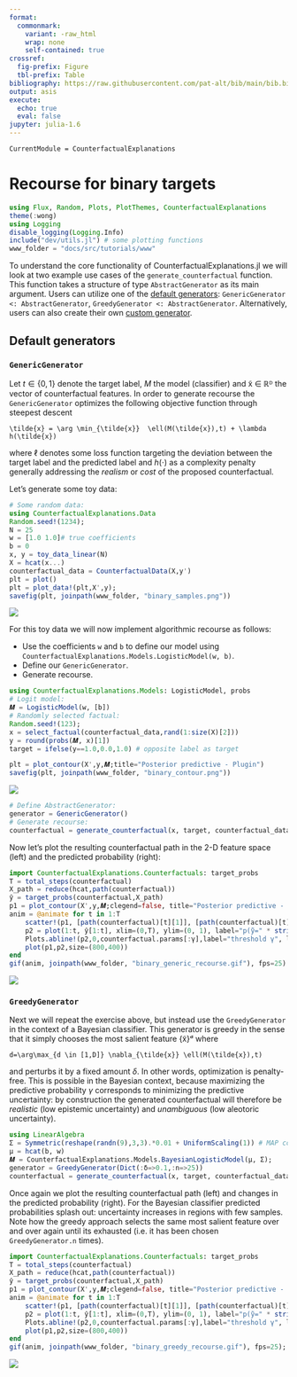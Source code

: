 ```yaml
---
format: 
  commonmark:
    variant: -raw_html
    wrap: none
    self-contained: true
crossref:
  fig-prefix: Figure
  tbl-prefix: Table
bibliography: https://raw.githubusercontent.com/pat-alt/bib/main/bib.bib
output: asis
execute: 
  echo: true
  eval: false
jupyter: julia-1.6
---
```


```@meta
CurrentModule = CounterfactualExplanations 
```

# Recourse for binary targets

```julia
using Flux, Random, Plots, PlotThemes, CounterfactualExplanations
theme(:wong)
using Logging
disable_logging(Logging.Info)
include("dev/utils.jl") # some plotting functions
www_folder = "docs/src/tutorials/www"
```

To understand the core functionality of CounterfactualExplanations.jl we will look at two example use cases of the `generate_counterfactual` function. This function takes a structure of type `AbstractGenerator` as its main argument. Users can utilize one of the [default generators](#default-generators): `GenericGenerator <: AbstractGenerator`, `GreedyGenerator <: AbstractGenerator`. Alternatively, users can also create their own [custom generator](#custom-generators). 

## Default generators

### `GenericGenerator`

Let $t\in\{0,1\}$ denote the target label, $M$ the model (classifier) and x̃ ∈ ℝᴰ the vector of counterfactual features. In order to generate recourse the `GenericGenerator` optimizes the following objective function through steepest descent

```math
\tilde{x} = \arg \min_{\tilde{x}}  \ell(M(\tilde{x}),t) + \lambda h(\tilde{x})
```

where $\ell$ denotes some loss function targeting the deviation between the target label and the predicted label and $h(\cdot)$ as a complexity penalty generally addressing the *realism* or *cost* of the proposed counterfactual. 

Let's generate some toy data:

```julia
# Some random data:
using CounterfactualExplanations.Data
Random.seed!(1234);
N = 25
w = [1.0 1.0]# true coefficients
b = 0
x, y = toy_data_linear(N)
X = hcat(x...)
counterfactual_data = CounterfactualData(X,y')
plt = plot()
plt = plot_data!(plt,X',y);
savefig(plt, joinpath(www_folder, "binary_samples.png"))
```

![](www/binary_samples.png)

For this toy data we will now implement algorithmic recourse as follows:

- Use the coefficients `w` and `b` to define our model using `CounterfactualExplanations.Models.LogisticModel(w, b)`.
- Define our `GenericGenerator`.
- Generate recourse.

```julia
using CounterfactualExplanations.Models: LogisticModel, probs 
# Logit model:
𝑴 = LogisticModel(w, [b])
# Randomly selected factual:
Random.seed!(123);
x = select_factual(counterfactual_data,rand(1:size(X)[2]))
y = round(probs(𝑴, x)[1])
target = ifelse(y==1.0,0.0,1.0) # opposite label as target
```

```julia
plt = plot_contour(X',y,𝑴;title="Posterior predictive - Plugin")
savefig(plt, joinpath(www_folder, "binary_contour.png"))
```

![](www/binary_contour.png)

```julia
# Define AbstractGenerator:
generator = GenericGenerator()
# Generate recourse:
counterfactual = generate_counterfactual(x, target, counterfactual_data, 𝑴, generator); # generate recourse
```

Now let's plot the resulting counterfactual path in the 2-D feature space (left) and the predicted probability (right):

```julia
import CounterfactualExplanations.Counterfactuals: target_probs
T = total_steps(counterfactual)
X_path = reduce(hcat,path(counterfactual))
ŷ = target_probs(counterfactual,X_path)
p1 = plot_contour(X',y,𝑴;clegend=false, title="Posterior predictive - Plugin")
anim = @animate for t in 1:T
    scatter!(p1, [path(counterfactual)[t][1]], [path(counterfactual)[t][2]], ms=5, color=Int(y), label="")
    p2 = plot(1:t, ŷ[1:t], xlim=(0,T), ylim=(0, 1), label="p(ỹ=" * string(target) * ")", title="Validity", lc=:black)
    Plots.abline!(p2,0,counterfactual.params[:γ],label="threshold γ", ls=:dash) # decision boundary
    plot(p1,p2,size=(800,400))
end
gif(anim, joinpath(www_folder, "binary_generic_recourse.gif"), fps=25)
```

![](www/binary_generic_recourse.gif)

### `GreedyGenerator`

Next we will repeat the exercise above, but instead use the `GreedyGenerator` in the context of a Bayesian classifier. This generator is greedy in the sense that it simply chooses the most salient feature {x̃}ᵈ where 

```math
d=\arg\max_{d \in [1,D]} \nabla_{\tilde{x}} \ell(M(\tilde{x}),t)
```

and perturbs it by a fixed amount $\delta$. In other words, optimization is penalty-free. This is possible in the Bayesian context, because maximizing the predictive probability $\gamma$ corresponds to minimizing the predictive uncertainty: by construction the generated counterfactual will therefore be *realistic* (low epistemic uncertainty) and *unambiguous* (low aleotoric uncertainty).

```julia
using LinearAlgebra
Σ = Symmetric(reshape(randn(9),3,3).*0.01 + UniformScaling(1)) # MAP covariance matrix
μ = hcat(b, w)
𝑴 = CounterfactualExplanations.Models.BayesianLogisticModel(μ, Σ);
generator = GreedyGenerator(Dict(:δ=>0.1,:n=>25))
counterfactual = generate_counterfactual(x, target, counterfactual_data, 𝑴, generator); # generate counterfactual
```

Once again we plot the resulting counterfactual path (left) and changes in the predicted probability (right). For the Bayesian classifier predicted probabilities splash out: uncertainty increases in regions with few samples. Note how the greedy approach selects the same most salient feature over and over again until its exhausted (i.e. it has been chosen `GreedyGenerator.n` times).

```julia
import CounterfactualExplanations.Counterfactuals: target_probs
T = total_steps(counterfactual)
X_path = reduce(hcat,path(counterfactual))
ŷ = target_probs(counterfactual,X_path)
p1 = plot_contour(X',y,𝑴;clegend=false, title="Posterior predictive - Plugin")
anim = @animate for t in 1:T
    scatter!(p1, [path(counterfactual)[t][1]], [path(counterfactual)[t][2]], ms=5, color=Int(y), label="")
    p2 = plot(1:t, ŷ[1:t], xlim=(0,T), ylim=(0, 1), label="p(ỹ=" * string(target) * ")", title="Validity", lc=:black)
    Plots.abline!(p2,0,counterfactual.params[:γ],label="threshold γ", ls=:dash) # decision boundary
    plot(p1,p2,size=(800,400))
end
gif(anim, joinpath(www_folder, "binary_greedy_recourse.gif"), fps=25);
```

![](www/binary_greedy_recourse.gif)

